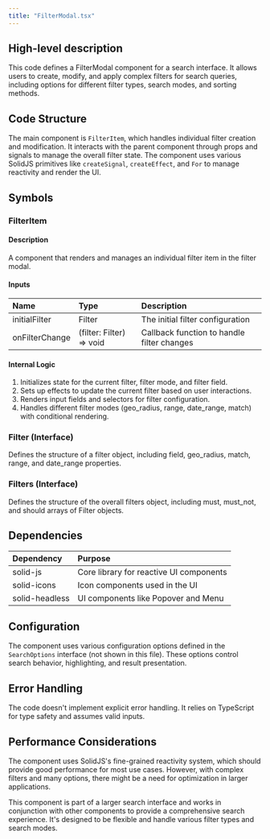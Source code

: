 ```yaml
---
title: "FilterModal.tsx"
---
```


## High-level description
This code defines a FilterModal component for a search interface. It allows users to create, modify, and apply complex filters for search queries, including options for different filter types, search modes, and sorting methods.

## Code Structure
The main component is `FilterItem`, which handles individual filter creation and modification. It interacts with the parent component through props and signals to manage the overall filter state. The component uses various SolidJS primitives like `createSignal`, `createEffect`, and `For` to manage reactivity and render the UI.

## Symbols

### FilterItem
#### Description
A component that renders and manages an individual filter item in the filter modal.

#### Inputs
| Name | Type | Description |
|:-----|:-----|:------------|
| initialFilter | Filter | The initial filter configuration |
| onFilterChange | (filter: Filter) =&gt; void | Callback function to handle filter changes |

#### Internal Logic
1. Initializes state for the current filter, filter mode, and filter field.
2. Sets up effects to update the current filter based on user interactions.
3. Renders input fields and selectors for filter configuration.
4. Handles different filter modes (geo_radius, range, date_range, match) with conditional rendering.

### Filter (Interface)
Defines the structure of a filter object, including field, geo_radius, match, range, and date_range properties.

### Filters (Interface)
Defines the structure of the overall filters object, including must, must_not, and should arrays of Filter objects.

## Dependencies
| Dependency | Purpose |
|:-----------|:--------|
| solid-js | Core library for reactive UI components |
| solid-icons | Icon components used in the UI |
| solid-headless | UI components like Popover and Menu |

## Configuration
The component uses various configuration options defined in the `SearchOptions` interface (not shown in this file). These options control search behavior, highlighting, and result presentation.

## Error Handling
The code doesn't implement explicit error handling. It relies on TypeScript for type safety and assumes valid inputs.

## Performance Considerations
The component uses SolidJS's fine-grained reactivity system, which should provide good performance for most use cases. However, with complex filters and many options, there might be a need for optimization in larger applications.

This component is part of a larger search interface and works in conjunction with other components to provide a comprehensive search experience. It's designed to be flexible and handle various filter types and search modes.